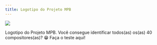 ```yaml
---
title: Logotipo do Projeto MPB
---
```


![](../logos/logo-projeto.png)

Logotipo do Projeto MPB. Você consegue identificar todos(as) os(as) 40 compositores(as)? 😁 Faça o teste aqui!